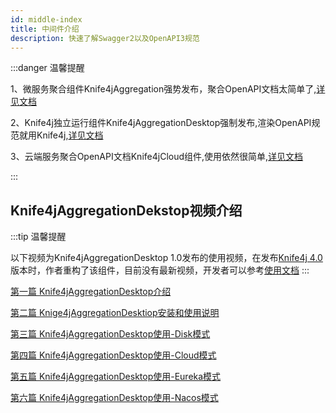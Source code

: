 ```yaml
---
id: middle-index
title: 中间件介绍
description: 快速了解Swagger2以及OpenAPI3规范
---
```



:::danger 温馨提醒

1、微服务聚合组件Knife4jAggregation强势发布，聚合OpenAPI文档太简单了,[详见文档](middleware-sources/aggregation-introduction)

2、Knife4j独立运行组件Knife4jAggregationDesktop强制发布,渲染OpenAPI规范就用Knife4j,[详见文档](middleware-sources/desktop-introduction)

3、云端服务聚合OpenAPI文档Knife4jCloud组件,使用依然很简单,[详见文档](middleware-sources/cloud-introduction)

:::


## Knife4jAggregationDekstop视频介绍


:::tip 温馨提醒

以下视频为Knife4jAggregationDesktop 1.0发布的使用视频，在发布[Knife4j 4.0](/docs/changelog/x/4.0)版本时，作者重构了该组件，目前没有最新视频，开发者可以参考[使用文档](middleware-sources/desktop-introduction)
:::


[第一篇 Knife4jAggregationDesktop介绍](https://www.bilibili.com/video/BV14z4y1r7e9/)

[第二篇 Knige4jAggregationDesktiop安装和使用说明](https://www.bilibili.com/video/BV1xV411b7Fe/)

[第三篇 Knife4jAggregationDesktop使用-Disk模式](https://www.bilibili.com/video/BV1XA411s73b/)

[第四篇 Knife4jAggregationDesktop使用-Cloud模式](https://www.bilibili.com/video/BV14y4y1i7nu/)

[第五篇 Knife4jAggregationDesktop使用-Eureka模式](https://www.bilibili.com/video/BV1Cy4y1i7B5/)

[第六篇 Knife4jAggregationDesktop使用-Nacos模式](https://www.bilibili.com/video/BV1zh411f7pz/)



